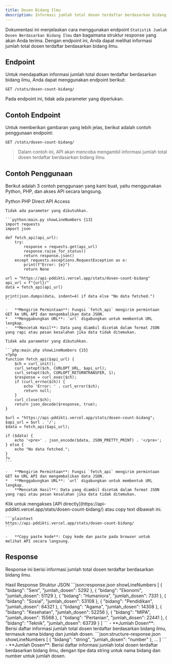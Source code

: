 ```yaml
---
title: Dosen Bidang Ilmu
description: Informasi jumlah total dosen terdaftar berdasarkan bidang ilmu.
---
```


Dokumentasi ini menjelaskan cara menggunakan endpoint `Statistik Jumlah Dosen Berdasarkan Bidang Ilmu` dan bagaimana struktur response yang akan Anda terima. Dengan endpoint ini, Anda dapat melihat informasi jumlah total dosen terdaftar berdasarkan bidang ilmu.

## Endpoint

Untuk mendapatkan informasi jumlah total dosen terdaftar berdasarkan bidang ilmu, Anda dapat menggunakan endpoint berikut:

```plaintext
GET /stats/dosen-count-bidang/
```

Pada endpoint ini, tidak ada parameter yang diperlukan.

## Contoh Endpoint

Untuk memberikan gambaran yang lebih jelas, berikut adalah contoh penggunaan endpoint:

```plaintext
GET /stats/dosen-count-bidang/
```

> Dalam contoh ini, API akan mencoba mengambil informasi jumlah total dosen terdaftar berdasarkan bidang ilmu.

## Contoh Penggunaan

Berikut adalah 3 contoh penggunaan yang kami buat, yaitu menggunakan Python, PHP, dan akses API secara langsung.

<Tabs defaultValue="python" className="pt-5 pb-1">
  <TabsList>
    <TabsTrigger value="python">Python</TabsTrigger>
    <TabsTrigger value="php">PHP</TabsTrigger>
    <TabsTrigger value="direct">Direct API Access</TabsTrigger>
  </TabsList>
  <TabsContent value="python">

    Tidak ada parameter yang dibutuhkan.

    ```python:main.py showLineNumbers {13}
    import requests
    import json

    def fetch_api(api_url):
        try:
            response = requests.get(api_url)
            response.raise_for_status()
            return response.json()
        except requests.exceptions.RequestException as e:
            print(f"Error: {e}")
            return None

    url = "https://api-pddikti.vercel.app/stats/dosen-count-bidang"
    api_url = f"{url}/"
    data = fetch_api(api_url)

    print(json.dumps(data, indent=4) if data else "No data fetched.")
    ```

    -   **Mengirim Permintaan**: Fungsi `fetch_api` mengirim permintaan GET ke URL API dan mengembalikan data JSON.
    *   **Menggabungkan URL**: `url` digabungkan untuk membentuk URL lengkap.
    -   **Mencetak Hasil**: Data yang diambil dicetak dalam format JSON yang rapi atau pesan kesalahan jika data tidak ditemukan.
  </TabsContent>
  <TabsContent value="php">

    Tidak ada parameter yang dibutuhkan.

    ```php:main.php showLineNumbers {15}
    <?php
    function fetch_api($api_url) {
        $ch = curl_init();
        curl_setopt($ch, CURLOPT_URL, $api_url);
        curl_setopt($ch, CURLOPT_RETURNTRANSFER, 1);
        $response = curl_exec($ch);
        if (curl_errno($ch)) {
            echo 'Error: ' . curl_error($ch);
            return null;
        }
        curl_close($ch);
        return json_decode($response, true);
    }

    $url = "https://api-pddikti.vercel.app/stats/dosen-count-bidang";
    $api_url = $url . '/';
    $data = fetch_api($api_url);

    if ($data) {
        echo '<pre>' . json_encode($data, JSON_PRETTY_PRINT) . '</pre>';
    } else {
        echo "No data fetched.";
    }
    ?>
    ```

    -   **Mengirim Permintaan**: Fungsi `fetch_api` mengirim permintaan GET ke URL API dan mengembalikan data JSON.
    *   **Menggabungkan URL**: `url` digabungkan untuk membentuk URL lengkap.
    -   **Mencetak Hasil**: Data yang diambil dicetak dalam format JSON yang rapi atau pesan kesalahan jika data tidak ditemukan.
  </TabsContent>
  <TabsContent value="direct">
    Klik untuk mengakses [API directly](https://api-pddikti.vercel.app/stats/dosen-count-bidang/) atau copy text dibawah ini.

    ```plaintext
    https://api-pddikti.vercel.app/stats/dosen-count-bidang/
    ```

    -   **Copy paste kode**: Copy kode dan paste pada browser untuk melihat API secara langsung.
  </TabsContent>
</Tabs>

## Response

Response ini berisi informasi jumlah total dosen terdaftar berdasarkan bidang ilmu.

<Tabs defaultValue="hasil" className="pt-5 pb-1">
  <TabsList>
    <TabsTrigger value="hasil">Hasil Response</TabsTrigger>
    <TabsTrigger value="struktur">Struktur JSON</TabsTrigger>
  </TabsList>
  <TabsContent value="hasil">
    ```json:response.json showLineNumbers
    [
        {
            "bidang": "Seni",
            "jumlah_dosen": 5292
        },
        {
            "bidang": "Ekonomi",
            "jumlah_dosen": 51129
        },
        {
            "bidang": "Humaniora",
            "jumlah_dosen": 7331
        },
        {
           "bidang": "Sosial",
            "jumlah_dosen": 53108
        },
         {
            "bidang": "Pendidikan",
            "jumlah_dosen": 64321
        },
        {
             "bidang": "Agama",
            "jumlah_dosen": 14308
        },
         {
            "bidang": "Kesehatan",
            "jumlah_dosen": 52256
        },
        {
            "bidang": "MIPA",
            "jumlah_dosen": 15568
        },
        {
             "bidang": "Pertanian",
            "jumlah_dosen": 22441
        },
        {
             "bidang": "Teknik",
            "jumlah_dosen": 63739
        }
    ]
    ```
    - **Jumlah Dosen**: Berisi daftar informasi jumlah total dosen terdaftar berdasarkan bidang ilmu, termasuk nama bidang dan jumlah dosen.
  </TabsContent>
  <TabsContent value="struktur">
    ```json:structure-response.json showLineNumbers
    [
        {
            "bidang": "string",
            "jumlah_dosen": "number"
        },
         ...
    ]
    ```
    - **Jumlah Dosen**: Berisi daftar informasi jumlah total dosen terdaftar berdasarkan bidang ilmu, dengan tipe data string untuk nama bidang dan number untuk jumlah dosen.
  </TabsContent>
</Tabs>